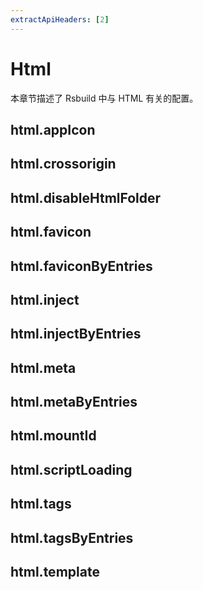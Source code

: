 ```yaml
---
extractApiHeaders: [2]
---
```


# Html

本章节描述了 Rsbuild 中与 HTML 有关的配置。

## html.appIcon


<AppIcon />

## html.crossorigin


<Crossorigin />

## html.disableHtmlFolder


<DisableHtmlFolder />

## html.favicon


<Favicon />

## html.faviconByEntries


<FaviconByEntries />

## html.inject


<Inject />

## html.injectByEntries


<InjectByEntries />

## html.meta


<Meta />

## html.metaByEntries


<MetaByEntries />

## html.mountId


<MountId />

## html.scriptLoading


<ScriptLoading />

## html.tags


<Tags />

## html.tagsByEntries


<TagsByEntries />

## html.template


<Template />

## html.templateByEntries


<TemplateByEntries />

## html.templateParameters


<TemplateParameters />

## html.templateParametersByEntries


<TemplateParametersByEntries />

## html.title


<Title />

## html.titleByEntries


<TitleByEntries />
